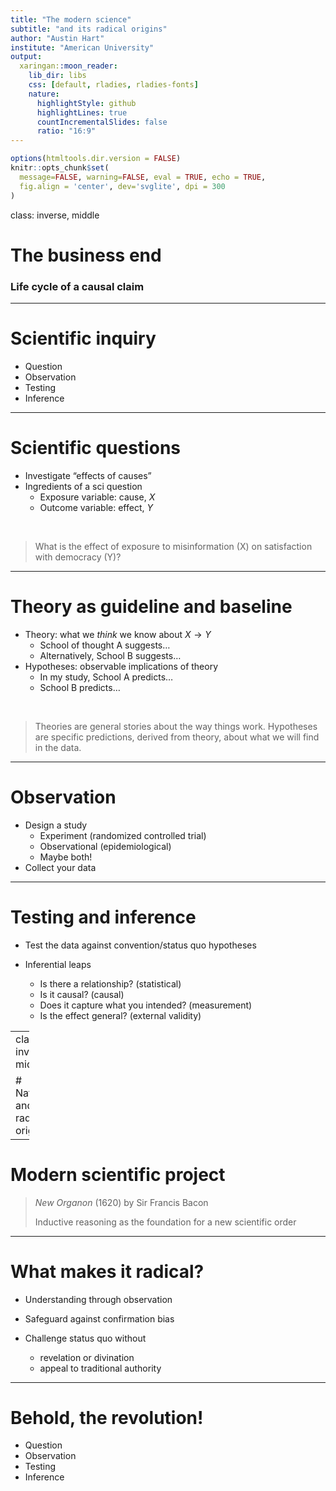 ```yaml
---
title: "The modern science"
subtitle: "and its radical origins"
author: "Austin Hart"
institute: "American University"
output:
  xaringan::moon_reader:
    lib_dir: libs
    css: [default, rladies, rladies-fonts]
    nature:
      highlightStyle: github
      highlightLines: true
      countIncrementalSlides: false
      ratio: "16:9"
---
```


```r
options(htmltools.dir.version = FALSE)
knitr::opts_chunk$set(
  message=FALSE, warning=FALSE, eval = TRUE, echo = TRUE, 
  fig.align = 'center', dev='svglite', dpi = 300
)
```

class: inverse, middle

<style type="text/css">
.remark-slide-content {
    font-size: 25px;
    padding: 1em 4em 1em 4em;
}
</style>


# The business end
### Life cycle of a causal claim


---

# Scientific inquiry

- Question
- Observation
- Testing
- Inference


---

# Scientific questions

- Investigate "effects of causes"
- Ingredients of a sci question
  - Exposure variable: cause, $X$
  - Outcome variable: effect, $Y$

&nbsp;

> What is the effect of exposure to misinformation (X)
on satisfaction with democracy (Y)?


---

# Theory as guideline and baseline

- Theory: what we *think* we know about $X \rightarrow Y$
  - School of thought A suggests...
  - Alternatively, School B suggests...

- Hypotheses: observable implications of theory
  - In my study, School A predicts...
  - School B predicts...

&nbsp;

> Theories are general stories about the way things work. 
> Hypotheses are specific predictions, derived from theory, about what we will find in the data.


---

# Observation

- Design a study
  - Experiment (randomized controlled trial)
  - Observational (epidemiological)
  - Maybe both!
  
- Collect your data


---

# Testing and inference

- Test the data against convention/status quo hypotheses

- Inferential leaps
  - Is there a relationship? (statistical)
  - Is it causal? (causal)
  - Does it capture what you intended? (measurement)
  - Is the effect general? (external validity)


---
class: inverse, middle

# Nature and radical origins


---

# Modern scientific project

>*New Organon* (1620)
> by Sir Francis Bacon
> 
> Inductive reasoning as the foundation for a new scientific order


---

# What makes it radical?

- Understanding through observation
- Safeguard against confirmation bias

- Challenge status quo without
  - revelation or divination
  - appeal to traditional authority
  
  
---

# Behold, the revolution!

- Question
- Observation
- Testing
- Inference


